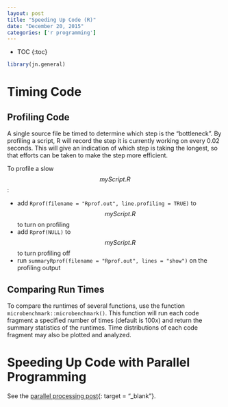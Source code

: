 ```yaml
---
layout: post
title: "Speeding Up Code (R)"
date: "December 20, 2015"
categories: ['r programming']
---
```


* TOC
{:toc}

```r
library(jn.general)
```

# Timing Code

## Profiling Code
A single source file be timed to determine which step is the "bottleneck". By profiling a script, R will record the step it is currently working on every 0.02 seconds. This will give an indication of which step is taking the longest, so that efforts can be taken to make the step more efficient.

To profile a slow $$myScript.R$$:

* add `Rprof(filename = "Rprof.out", line.profiling = TRUE)` to $$myScript.R$$ to turn on profiling
* add `Rprof(NULL)` to $$myScript.R$$ to turn profiling off
* run `summaryRprof(filename = "Rprof.out", lines = "show")` on the profiling output

## Comparing Run Times
To compare the runtimes of several functions, use the function `microbenchmark::microbenchmark()`. This function will run each code fragment a specified number of times (default is 100x) and return the summary statistics of the runtimes. Time distributions of each code fragment may also be plotted and analyzed.

# Speeding Up Code with Parallel Programming
See the [parallel processing post][parallel_processing_post]{: target = "_blank"}.

[parallel_processing_post]: http://jnguyen92.github.io/nhuyhoa//2015/10/Apply-Parallel-Processing.html#parallel-processing